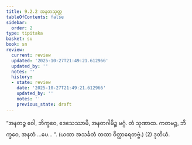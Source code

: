 ```yaml
---
title: 9.2.2 အနတသုတ္တ
tableOfContents: false
sidebar:
  order: 2
type: tipitaka
basket: su
book: sn
review:
  current: review
  updated: '2025-10-27T21:49:21.612966'
  updated_by: ''
  notes: ''
  history:
  - state: review
    date: '2025-10-27T21:49:21.612966'
    updated_by: ''
    notes: ''
    previous_state: draft
---
```



<ReviewStatus review={frontmatter.review} showDetails={true} />

<HypothesisAnnotation frontmatter={frontmatter} />

<DynamicBreadcrumb />

<Division number="378" book="sn" e="ch" v="18" p="335">

<Paragraph number="1708" book="sn">
“အနတဉ္စ ဝေါ, ဘိက္ခဝေ, ဒေသေဿာမိ, အနတဂါမိဉ္စ မဂ္ဂံ. တံ သုဏာထ. ကတမဉ္စ, ဘိက္ခဝေ, အနတံ …ပေ… ”. (ယထာ အသင်္ခတံ တထာ ဝိတ္ထာရေတဗ္ဗံ.) (2)

</Paragraph>
</Division>

<Paragraph number="1709" type="center" book="sn">
ဒုတိယံ.
</Paragraph>